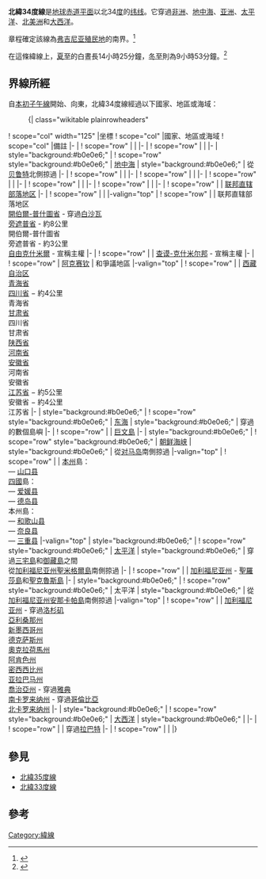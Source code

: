 {{Location map-line|lat=34}}
{{kml}}
'''北緯34度線'''是[[地球|地球]][[赤道|赤道平面]]以北34[[度_(角)|度]]的[[纬线|纬线]]。它穿過[[非洲|非洲]]、[[地中海|地中海]]、[[亚洲|亚洲]]、[[太平洋|太平洋]]、[[北美洲|北美洲]]和[[大西洋|大西洋]]。

{{link-en|倫敦公司|London Company}}章程確定該線為[[弗吉尼亚殖民地|弗吉尼亚殖民地]]的南界。<ref>{{cite web|title=The First Charter of Virginia; April 10, 1606|url=http://avalon.law.yale.edu/17th_century/va01.asp|work=Avalon Project|publisher=Yale Law School Lillian Goldman Law Library|accessdate=2015-08-30|archive-date=2011-11-01|archive-url=https://web.archive.org/web/20111101224739/http://avalon.law.yale.edu/17th_century/va01.asp|dead-url=no}}{{en}}</ref>

在這條緯線上，[[夏至|夏至]]的白晝長14小時25分鐘，[[冬至|冬至]]則為9小時53分鐘。<ref>{{cite web|title=Duration of Daylight|url=http://aa.usno.navy.mil/data/docs/Dur_OneYear.php|publisher=Astronomical Applications Department of the U.S. Naval Observatory|accessdate=2015-08-30|archive-date=2017-07-18|archive-url=https://web.archive.org/web/20170718031549/http://aa.usno.navy.mil/data/docs/Dur_OneYear.php|dead-url=no}}{{en}}</ref>

== 界線所經 ==
自[[本初子午線|本初子午線]]開始、向東，北緯34度線經過以下國家、地區或海域：

:{| class="wikitable plainrowheaders"
! scope="col" width="125" |坐標
! scope="col" |國家、地區或海域
! scope="col" |備註
|-
| {{Coord|34|0|N|0|0|E|type:landmark|name=本初子午線}}
! scope="row" | {{DZA}}
|
|-
| {{Coord|34|0|N|7|33|E|type:country|name=突尼西亞}}
! scope="row" | {{TUN}}
|
|-
| style="background:#b0e0e6;" | {{Coord|34|0|N|10|3|E|type:waterbody|name=地中海}}
! scope="row" style="background:#b0e0e6;" | [[地中海|地中海]]
| style="background:#b0e0e6;" | 從{{LBN}}[[贝鲁特|贝鲁特]]北側掠過
|-
| {{Coord|34|0|N|35|39|E|type:country|name=黎巴嫩}}
! scope="row" | {{LBN}}
|
|-
| {{Coord|34|0|N|36|22|E|type:country|name=敘利亞}}
! scope="row" | {{SYR}}
|
|-
| {{Coord|34|0|N|40|6|E|type:country|name=伊拉克}}
! scope="row" | {{IRQ}}
|
|-
| {{Coord|34|0|N|45|27|E|type:country|name=伊朗}}
! scope="row" | {{IRN}}
|
|-
| {{Coord|34|0|N|60|30|E|type:country|name=阿富汗}}
! scope="row" | {{AFG}}
|
|-
| {{Coord|34|0|N|69|54|E|type:country|name=巴基斯坦}}
! scope="row" | {{PAK}}
| [[联邦直辖部落地区|联邦直辖部落地区]]
|-
| {{Coord|34|0|N|70|10|E|type:country|name=阿富汗}}
! scope="row" | {{AFG}}
|
|-valign="top"
| {{Coord|34|0|N|70|55|E|type:country|name=巴基斯坦}}
! scope="row" | {{PAK}}
| 联邦直辖部落地区<br/> [[開伯爾-普什圖省|開伯爾-普什圖省]] - 穿過[[白沙瓦|白沙瓦]]<br/> [[旁遮普省|旁遮普省]] - 約8公里<br/> 開伯爾-普什圖省<br/> 旁遮普省 - 約3公里<br/> [[自由克什米爾|自由克什米爾]] - {{IND}}宣稱主權
|-
| {{Coord|34|0|N|74|15|E|type:country|name=印度}}
! scope="row" | {{IND}}
| [[查谟-克什米尔邦|查谟-克什米尔邦]] - {{PAK}}宣稱主權
|-
| {{Coord|34|0|N|78|45|E|type:country|name=阿克賽欽}}
! scope="row" | [[阿克赛钦|阿克赛钦]]
| {{CHN}}和{{IND}}爭議地區
|-valign="top"
| {{Coord|34|0|N|78|54|E|type:country|name=中國}}
! scope="row" | {{CHN}}
| [[西藏自治区|西藏自治区]]<br/> [[青海省|青海省]]<br/> [[四川省|四川省]] − 約4公里 <br/> 青海省<br/> [[甘肃省|甘肃省]]<br/> 四川省<br/> 甘肃省 <br/> [[陕西省|陕西省]] <br/> [[河南省|河南省]] <br/> [[安徽省|安徽省]] <br/> 河南省<br/> 安徽省<br/> [[江苏省|江苏省]] − 約5公里 <br/> 安徽省 − 約4公里 <br/> 江苏省
|-
| style="background:#b0e0e6;" | {{Coord|34|0|N|120|23|E|type:waterbody|name=東海}}
! scope="row" style="background:#b0e0e6;" | [[东海|东海]]
| style="background:#b0e0e6;" | 穿過{{KOR}}的數個島嶼
|-
| {{Coord|34|0|N|127|19|E|type:country|name=韓國}}
! scope="row" | {{KOR}}
| [[巨文島|巨文島]]
|-
| style="background:#b0e0e6;" | {{Coord|34|0|N|127|20|E|type:waterbody|name=朝鮮海峽}}
! scope="row" style="background:#b0e0e6;" | [[朝鲜海峡|朝鲜海峡]]
| style="background:#b0e0e6;" | 從{{JPN}}[[对马岛|对马岛]]南側掠過
|-valign="top"
| {{Coord|34|0|N|130|55|E|type:country|name=日本}}
! scope="row" | {{JPN}}
| [[本州|本州]]島：<br/>— [[山口县|山口县]]<br/> [[四國|四國]]島：<br/>— [[爱媛县|爱媛县]]<br/>— [[德岛县|德岛县]]<br/> 本州島：<br/>— [[和歌山县|和歌山县]]<br/>— [[奈良县|奈良县]]<br/>— [[三重县|三重县]]
|-valign="top"
| style="background:#b0e0e6;" | {{Coord|34|0|N|136|16|E|type:waterbody|name=太平洋}}
! scope="row" style="background:#b0e0e6;" | [[太平洋|太平洋]]
| style="background:#b0e0e6;" | 穿過{{JPN}}[[三宅島|三宅島]]和[[御藏島|御藏島]]之間<br/> 從{{USA}}[[加利福尼亚州|加利福尼亚州]][[聖米格爾島_(加利福尼亞州)|聖米格爾島]]南側掠過
|-
| {{Coord|34|0|N|120|14|W|type:country|name=美國}}
! scope="row" | {{USA}}
| [[加利福尼亚州|加利福尼亚州]] - [[聖羅莎島_(加利福尼亞州)|聖羅莎島]]和[[聖克魯斯島|聖克魯斯島]]
|-
| style="background:#b0e0e6;" | {{Coord|34|0|N|119|33|W|type:waterbody|name=太平洋}}
! scope="row" style="background:#b0e0e6;" | 太平洋
| style="background:#b0e0e6;" | 從{{USA}}[[加利福尼亚州|加利福尼亚州]][[安那卡帕島|安那卡帕島]]南側掠過
|-valign="top"
| {{Coord|34|0|N|118|29|W|type:country|name=美國}}
! scope="row" | {{USA}}
| [[加利福尼亚州|加利福尼亚州]] - 穿過[[洛杉矶|洛杉矶]]<br/>[[亞利桑那州|亞利桑那州]]<br/>[[新墨西哥州|新墨西哥州]]<br/>[[德克萨斯州|德克萨斯州]]<br/>[[奧克拉荷馬州|奧克拉荷馬州]]<br/>[[阿肯色州|阿肯色州]]<br/>[[密西西比州|密西西比州]]<br/>[[亚拉巴马州|亚拉巴马州]]<br/>[[喬治亞州|喬治亞州]] - 穿過[[雅典_(喬治亞州)|雅典]]<br/>[[南卡罗来纳州|南卡罗来纳州]] - 穿過[[哥倫比亞_(南卡羅來納州)|哥倫比亞]]<br/>[[北卡罗来纳州|北卡罗来纳州]]
|-
| style="background:#b0e0e6;" | {{Coord|34|0|N|77|54|W|type:waterbody|name=大西洋}}
! scope="row" style="background:#b0e0e6;" | [[大西洋|大西洋]]
| style="background:#b0e0e6;" |
|-
| {{Coord|34|0|N|6|53|W|type:country|name=摩洛哥}}
! scope="row" | {{MAR}}
| 穿過[[拉巴特|拉巴特]]
|-
| {{Coord|34|0|N|1|40|W|type:country|name=阿爾及利亞}}
! scope="row" | {{DZA}}
|
|}

== 參見 ==
*[[北緯35度線|北緯35度線]]
*[[北緯33度線|北緯33度線]]

== 參考 ==
{{reflist}}

{{geographical coordinates|state=collapsed}}

[[Category:緯線|Category:緯線]]